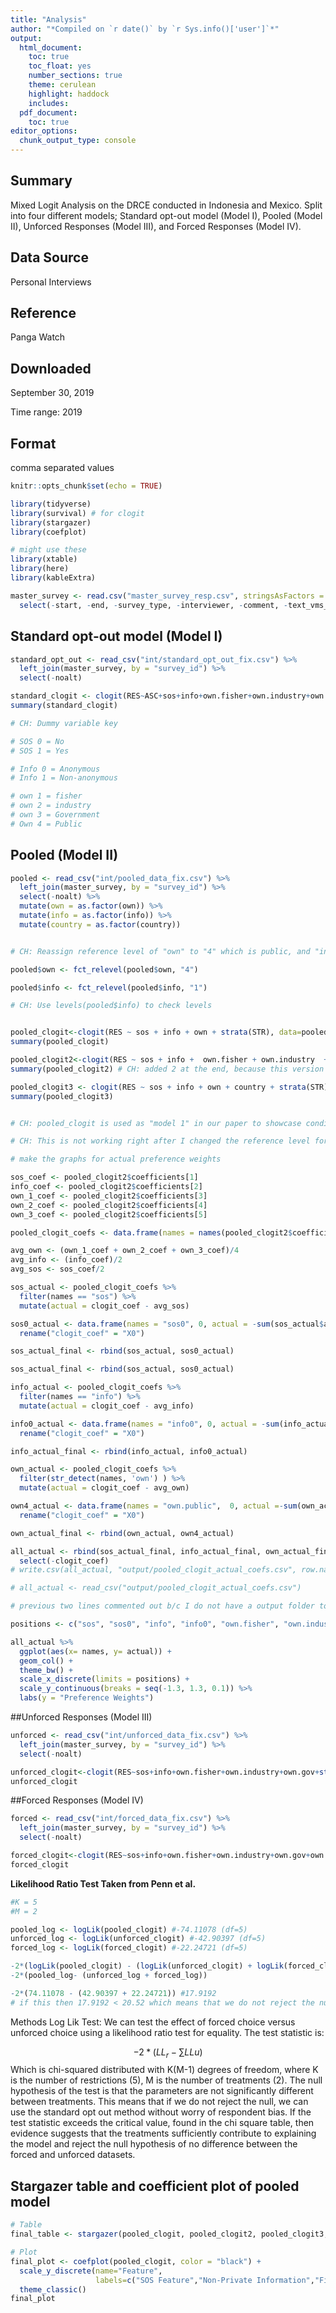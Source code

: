 ---
title: "Analysis"
author: "*Compiled on `r date()` by `r Sys.info()['user']`*"
output: 
  html_document:
    toc: true
    toc_float: yes
    number_sections: true
    theme: cerulean
    highlight: haddock
    includes: 
  pdf_document:
    toc: true
editor_options: 
  chunk_output_type: console
---

## Summary
Mixed Logit Analysis on the DRCE conducted in Indonesia and Mexico. Split into four different models; Standard opt-out model (Model I), Pooled (Model II), Unforced Responses (Model III), and Forced Responses (Model IV).

## Data Source 
Personal Interviews
 
## Reference 
Panga Watch
 
## Downloaded
September 30, 2019
 
Time range: 
2019
 
## Format
comma separated values

```{r setup, include=FALSE}
knitr::opts_chunk$set(echo = TRUE)

library(tidyverse)
library(survival) # for clogit
library(stargazer)
library(coefplot)

# might use these
library(xtable)
library(here)
library(kableExtra)

master_survey <- read.csv("master_survey_resp.csv", stringsAsFactors = TRUE) %>%
  select(-start, -end, -survey_type, -interviewer, -comment, -text_vms_adoption, -fishery_problem_one, -fishery_problem_two, -fishery_problem_three, -fishery_solution_one, -fishery_solution_two, -fishery_solution_three, -photo)

```

## Standard opt-out model (Model I)
```{r}

standard_opt_out <- read_csv("int/standard_opt_out_fix.csv") %>%
  left_join(master_survey, by = "survey_id") %>%
  select(-noalt)

standard_clogit <- clogit(RES~ASC+sos+info+own.fisher+own.industry+own.gov + strata(survey_version), data=standard_opt_out) # run the clogit. ASC represents the alternative specific constant, or the opt out option.
summary(standard_clogit)

```

```{r}

# CH: Dummy variable key

# SOS 0 = No
# SOS 1 = Yes

# Info 0 = Anonymous
# Info 1 = Non-anonymous

# own 1 = fisher
# own 2 = industry
# own 3 = Government
# Own 4 = Public


```

## Pooled (Model II)
```{r}

pooled <- read_csv("int/pooled_data_fix.csv") %>%
  left_join(master_survey, by = "survey_id") %>%
  select(-noalt) %>%
  mutate(own = as.factor(own)) %>% 
  mutate(info = as.factor(info)) %>% 
  mutate(country = as.factor(country))


# CH: Reassign reference level of "own" to "4" which is public, and "info" to "1" which is non-anon:

pooled$own <- fct_relevel(pooled$own, "4")

pooled$info <- fct_relevel(pooled$info, "1")

# CH: Use levels(pooled$info) to check levels


pooled_clogit<-clogit(RES ~ sos + info + own + strata(STR), data=pooled)
summary(pooled_clogit)

pooled_clogit2<-clogit(RES ~ sos + info +  own.fisher + own.industry  + own.gov + strata(STR), data=pooled) 
summary(pooled_clogit2) # CH: added 2 at the end, because this version of the model is used for the preference weights figure. Gage had this as the one we used and commented out the one I am now using. The results were the same though....

pooled_clogit3 <- clogit(RES ~ sos + info + own + country + strata(STR), data = pooled)
summary(pooled_clogit3)


# CH: pooled_clogit is used as "model 1" in our paper to showcase conditional logit results 

```

```{r}

# CH: This is not working right after I changed the reference level for info in the models above...

# make the graphs for actual preference weights

sos_coef <- pooled_clogit2$coefficients[1]
info_coef <- pooled_clogit2$coefficients[2]
own_1_coef <- pooled_clogit2$coefficients[3]
own_2_coef <- pooled_clogit2$coefficients[4]
own_3_coef <- pooled_clogit2$coefficients[5]

pooled_clogit_coefs <- data.frame(names = names(pooled_clogit2$coefficients), clogit_coef = pooled_clogit2$coefficients)

avg_own <- (own_1_coef + own_2_coef + own_3_coef)/4
avg_info <- (info_coef)/2
avg_sos <- sos_coef/2

sos_actual <- pooled_clogit_coefs %>%
  filter(names == "sos") %>%
  mutate(actual = clogit_coef - avg_sos)

sos0_actual <- data.frame(names = "sos0", 0, actual = -sum(sos_actual$actual)) %>%
  rename("clogit_coef" = "X0")

sos_actual_final <- rbind(sos_actual, sos0_actual)

sos_actual_final <- rbind(sos_actual, sos0_actual)

info_actual <- pooled_clogit_coefs %>%
  filter(names == "info") %>%
  mutate(actual = clogit_coef - avg_info)

info0_actual <- data.frame(names = "info0", 0, actual = -sum(info_actual$actual)) %>%
  rename("clogit_coef" = "X0")

info_actual_final <- rbind(info_actual, info0_actual)

own_actual <- pooled_clogit_coefs %>%
  filter(str_detect(names, 'own') ) %>%
  mutate(actual = clogit_coef - avg_own)

own4_actual <- data.frame(names = "own.public",  0, actual =-sum(own_actual$actual)) %>%
  rename("clogit_coef" = "X0")

own_actual_final <- rbind(own_actual, own4_actual)

all_actual <- rbind(sos_actual_final, info_actual_final, own_actual_final) %>% 
  select(-clogit_coef)
# write.csv(all_actual, "output/pooled_clogit_actual_coefs.csv", row.names = FALSE)

# all_actual <- read_csv("output/pooled_clogit_actual_coefs.csv")

# previous two lines commented out b/c I do not have a output folder to write it to, this is a remnant from Gage's work

positions <- c("sos", "sos0", "info", "info0", "own.fisher", "own.industry", "own.gov", "own.public")

all_actual %>%
  ggplot(aes(x= names, y= actual)) +
  geom_col() + 
  theme_bw() +
  scale_x_discrete(limits = positions) +
  scale_y_continuous(breaks = seq(-1.3, 1.3, 0.1)) %>%
  labs(y = "Preference Weights")

```

##Unforced Responses (Model III)
```{r}

unforced <- read_csv("int/unforced_data_fix.csv") %>%
  left_join(master_survey, by = "survey_id") %>%
  select(-noalt)

unforced_clogit<-clogit(RES~sos+info+own.fisher+own.industry+own.gov+strata(STR), data=unforced)
unforced_clogit
```

##Forced Responses (Model IV)
```{r}

forced <- read_csv("int/forced_data_fix.csv") %>%
  left_join(master_survey, by = "survey_id") %>%
  select(-noalt)

forced_clogit<-clogit(RES~sos+info+own.fisher+own.industry+own.gov+own.public+strata(STR), data=forced)
forced_clogit
```


**Likelihood Ratio Test Taken from Penn et al.**
```{r}
#K = 5
#M = 2

pooled_log <- logLik(pooled_clogit) #-74.11078 (df=5)
unforced_log <- logLik(unforced_clogit) #-42.90397 (df=5)
forced_log <- logLik(forced_clogit) #-22.24721 (df=5)

-2*(logLik(pooled_clogit) - (logLik(unforced_clogit) + logLik(forced_clogit)))
-2*(pooled_log- (unforced_log + forced_log))

-2*(74.11078 - (42.90397 + 22.24721)) #17.9192
# if this then 17.9192 < 20.52 which means that we do not reject the null that there is no difference between the forced and unforced........... need to write this up formally

```

Methods Log Lik Test:
We can test the effect of forced choice versus unforced choice using a likelihood ratio test for equality. The test statistic is:

$$ -2*(LL_{r} - \sum LL{u}) $$
Which is chi-squared distributed with K(M-1) degrees of freedom, where K is the number of restrictions (5), M is the number of treatments (2). The null hypothesis of the test is that the parameters are not significantly different between treatments. This means that if we do not reject the null, we can use the standard opt out method without worry of respondent bias. If the test statistic exceeds the critical value, found in the chi square table, then evidence suggests that the treatments sufficiently contribute to explaining the model and reject the null hypothesis of no difference between the forced and unforced datasets. 


## Stargazer table and coefficient plot of pooled model
```{r, results = 'asis'}

# Table
final_table <- stargazer(pooled_clogit, pooled_clogit2, pooled_clogit3, type = "html")

# Plot
final_plot <- coefplot(pooled_clogit, color = "black") +
  scale_y_discrete(name="Feature",
                   labels=c("SOS Feature","Non-Private Information","Fisher Owned Data","Industry Owned Data","Government Owned Data")) +
  theme_classic()
final_plot

```

